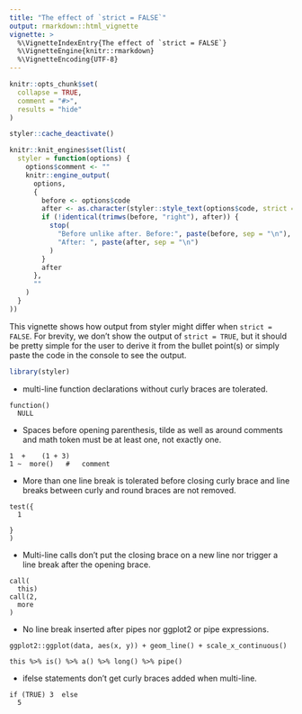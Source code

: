 ```yaml
---
title: "The effect of `strict = FALSE`"
output: rmarkdown::html_vignette
vignette: >
  %\VignetteIndexEntry{The effect of `strict = FALSE`}
  %\VignetteEngine{knitr::rmarkdown}
  %\VignetteEncoding{UTF-8}
---
```


```r
knitr::opts_chunk$set(
  collapse = TRUE,
  comment = "#>",
  results = "hide"
)

styler::cache_deactivate()

knitr::knit_engines$set(list(
  styler = function(options) {
    options$comment <- ""
    knitr::engine_output(
      options,
      {
        before <- options$code
        after <- as.character(styler::style_text(options$code, strict = FALSE))
        if (!identical(trimws(before, "right"), after)) {
          stop(
            "Before unlike after. Before:", paste(before, sep = "\n"),
            "After: ", paste(after, sep = "\n")
          )
        }
        after
      },
      ""
    )
  }
))
```

This vignette shows how output from styler might differ when `strict = FALSE`. For brevity, we don't show the output of `strict = TRUE`, but it should be pretty simple for the user to derive it from the bullet point(s) or simply paste the code in the console to see the output.

```r
library(styler)
```

-   multi-line function declarations without curly braces are tolerated.

```styler
function()
  NULL
```

-   Spaces before opening parenthesis, tilde as well as around comments and math token must be at least one, not exactly one.

```styler
1  +    (1 + 3)
1 ~  more()   #   comment
```

-   More than one line break is tolerated before closing curly brace and line breaks between curly and round braces are not removed.

```styler
test({
  1

}
)
```

-   Multi-line calls don't put the closing brace on a new line nor trigger a line break after the opening brace.

```styler
call(
  this)
call(2,
  more
)
```

-   No line break inserted after pipes nor ggplot2 or pipe expressions.

```styler
ggplot2::ggplot(data, aes(x, y)) + geom_line() + scale_x_continuous()

this %>% is() %>% a() %>% long() %>% pipe()
```

-   ifelse statements don't get curly braces added when multi-line.

```styler
if (TRUE) 3  else 
  5
```

